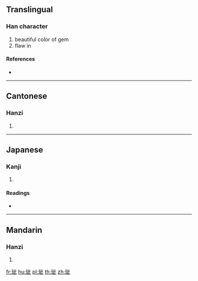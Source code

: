 {{character info/new}}
==Translingual==

===Han character===
{{Han char|rn=96|rad=玉|as=05|sn=9|four=11110|canj=MGYMP|ids=⿰𤣩此}}

# beautiful color of gem
# flaw in

====References====
* {{Han ref|kx=0729.060|dkj=20900|hdz=21110.100|uh=73BC|ud=29628|bh=D2AF|bd=53935}}

----

==Cantonese==

===Hanzi===
{{yue-hanzi|jyut=|y=chi2}}

# {{defn|lang=yue|sort=玉05}}

----

==Japanese==

===Kanji===
{{ja-kanji|grade=|rs=玉05}}

# {{defn|lang=ja|sort=玉05}}

====Readings====
* {{ja-readings|on=[[せい]] (sei), [[さい]] (sai), [[さ]] (sa), [[し]] (shi)|kun=[[あざやか]] (azayaka)}}

----

==Mandarin==

===Hanzi===
{{cmn-hanzi|pin=[[cǐ]] ([[ci3]])|wg=tz'u<sup>3</sup>}}

# {{defn|lang=cmn|sort=玉05}}

[[fr:玼]]
[[hu:玼]]
[[pl:玼]]
[[th:玼]]
[[zh:玼]]